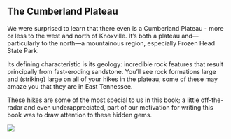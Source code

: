 ## The Cumberland Plateau

We were surprised to learn that there even is a Cumberland Plateau - more or less to the west and north of Knoxville. It's both a plateau and---particularly to the north---a mountainous region, especially Frozen Head State Park. 

Its defining characteristic is its geology: incredible rock features that result principally from fast-eroding sandstone. You'll see rock formations large and (striking) large on all of your hikes in the plateau; some of these may amaze you that they are in East Tennessee. 

These hikes are some of the most special to us in this book; a little off-the-radar and even underappreciated, part of our motivation for writing this book was to draw attention to these hidden gems.

![](maps/plateau-region.jpg)
